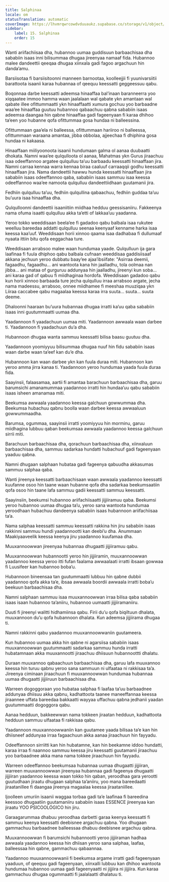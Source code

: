 ```yaml
---
title: Salphinaa
locale: om
statusTranslation: automatic
coverImage: https://lhvmrqwrcowdvduuaukz.supabase.co/storage/v1/object/public/strapi-uploads/small_cover-educacion-fundamental.webp-2d51a7828a2b1309555be27f7e2a61a0.webp
sidebar:
    label: 15. Salphinaa
    order: 15
---
```

Wanti ariifachiisaa dha, hubannoo uumaa guddisuun barbaachisaa dha sababiin isaas inni bilisummaa dhugaa jireenyaa namaaf fida. Hubannoo malee dandeettii qeeqaa dhugaa xiinxala gadi fagoo argachuun hin danda’amu.

Barsiisotaa fi barsiisitoonni manneen barnootaa, koolleejjii fi yuunivarsiitii barattoota isaanii karaa hubannaa of qeequu keessatti geggeessuu qabu.

Boqonnaa darbe keessatti adeemsa hinaaffaa bal’inaan baranneerra yoo xiqqaatee immoo hamma waan jaalalaan wal qabate ykn amantaan wal qabate illee ofittummaatti ykn hinaaffaatti xumura gochuu yoo barbaadne waa’ee hinaaffaa guutuu hubannoo qabaachuu qabna sababiin isaas adeemsa daangaa hin qabne hinaaffaa gadi fageenyaan fi karaa dhihoo ta’een yoo hubanne qofa ofittummaa gosa hundaa ni balleessina.

Ofittummaan gaa’ela ni balleessa, ofittummaan hariiroo ni balleessa, ofittummaan waraana amantaa, jibba obbolaa, ajjeechaa fi dhiphina gosa hundaa ni kakaasa.

Hinaaffaan miiliyoonoota isaanii hundumaan galma ol aanaa duubaatti dhokata. Namni waa’ee qulqulloota ol aanaa, Mahatmas ykn Gurus jiraachuu isaa odeeffannoo argatee qulqulluu ta’uu barbaadu keessatti hinaaffaan jira. Namni carraa kennaa warra kennaa biraa caaluuf carraaqqii godhu keessatti hinaaffaan jira. Nama dandeettii hawwu hunda keessatti hinaaffaan jira sababiin isaas odeeffannoo qaba, sababiin isaas sammuu isaa keessa odeeffannoo waa’ee namoota qulqulluu dandeettiidhaan guutamanii jira.

Fedhiin qulqulluu ta’uu, fedhiin qulqullina qabaachuu, fedhiin guddaa ta’uu bu’uura isaa hinaaffaa dha.

Qulqulloonni dandeettii isaaniitiin miidhaa hedduu geessisaniiru. Fakkeenya nama ofuma isaatti qulqulluu akka ta’etti of lakkaa’uu yaadanna.

Yeroo tokko weeddisaan beela’ee fi gadadoo qabu balbala isaa rukutee weelluu bareedaa addatti qulqulluu seenaa keenyaaf kenname harka isaa keessa kaa’uuf. Weeddisaan horii xinnoo qaama isaa dadhabaa fi dullumaaf nyaata ittiin bitu qofa eeggachaa ture.

Weeddisaan arrabsoo malee waan hundumaa yaade. Qulqulluun ija gara laafinaa fi fuula dhiphoo qabu balbala cufnaan weeddisaa gaddisiisaaf akkana jechuun yeroo dubbatu baay’ee ajaa’ibsiifate: "Asirraa deemii, fagaadhu, fagaadhu... ani wantoota kana hin jaalladhu, tola oolmaa nan jibba... ani mataa of gurguruu addunyaa hin jaalladhu, jireenyi kun soba... ani karaa gad of qabuu fi miidhaginaa hordofa. Weeddisaan gadadoo qabu kun horii xinnoo barbaada ture jecha qulqulluu irraa arrabsoo argate, jecha nama madeessu, arrabsoo, onnee miidhamee fi meeshaa muuziqaa ykn Liiraa caccabee qabu magaalaa keessa karaa irra suuta... suuta... suuta deeme.

Dhaloonni haaraan bu’uura hubannaa dhugaa irratti ka’uu qaba sababiin isaas inni guutummaatti uumaa dha.

Yaadannoon fi yaadachuun uumaa miti. Yaadannoon awwaala waan darbee ti. Yaadannoon fi yaadachuun du’a dha.

Hubannoon dhugaa wanta sammuu keessatti bilisa baasu guutuu dha.

Yaadannoon yoomiyyuu bilisummaa dhugaa nuuf hin fidu sababiin isaas waan darbe waan ta’eef kan du’e dha.

Hubannoon kan waan darbee ykn kan fuula duraa miti. Hubannoon kan yeroo amma jirra kanaa ti. Yaadannoon yeroo hundumaa yaada fuula duraa fida.

Saayinsii, falaasamaa, aartii fi amantaa barachuun barbaachisaa dha, garuu barumsichi amanamummaa yaadannoo irratti hin hundaa’uu qabu sababiin isaas isheen amanamaa miti.

Beekumsa awwaala yaadannoo keessa galchuun gowwummaa dha. Beekumsa hubachuu qabnu boolla waan darbee keessa awwaaluun gowwummaadha.

Barumsa, ogummaa, saayinsii irratti yoomiyyuu hin morminu, garuu miidhagina lubbuu qaban beekumsaa awwaala yaadannoo keessa galchuun sirrii miti.

Barachuun barbaachisaa dha, qorachuun barbaachisaa dha, xiinxaluun barbaachisaa dha, sammuu sadarkaa hundatti hubachuuf gadi fageenyaan yaaduu qabna.

Namni dhugaan salphaan hubataa gadi fageenya qabuudha akkasumas sammuu salphaa qaba.

Wanti jireenya keessatti barbaachisaan waan awwaala yaadannoo keessatti kuufanne osoo hin taane waan hubanne qofa dha sadarkaa beekumsaatiin qofa osoo hin taane lafa sammuu gadii keessatti sammuu keessatti.

Saayinsiin, beekumsi hubannoo ariifachiisaatti jijjiiramuu qaba. Beekumsi yeroo hubannoo uumaa dhugaa ta’u, yeroo sana wantoota hundumaa yeroodhaan hubachuu dandeenya sababiin isaas hubannoon ariifachiisaa ta’a.

Nama salphaa keessatti sammuu keessatti rakkina hin jiru sababiin isaas rakkinni sammuu hundi yaadannootti kan deebi’u dha. Anummaan Maakiyaaveelik keessa keenya jiru yaadannoo kuufamaa dha.

Muuxannoowwan jireenyaa hubannaa dhugaatti jijjiiramuu qabu.

Muuxannoowwan hubannootti yeroo hin jijjiiramin, muuxannoowwan yaadannoo keessa yeroo itti fufan faalama awwaalaati irratti ibsaan gowwaa fi Luusifeer kan hubannoo boba’u.

Hubannoon bineensaa tan guutummaatti lubbuu hin qabne dubbii yaadannoo qofa akka ta’e, ibsaa awwaala boordii awwaala irratti boba’u beekuun barbaachisaa dha.

Namni salphaan sammuu isaa muuxannoowwan irraa bilisa qaba sababiin isaas isaan hubannoo ta’aniiru, hubannoo uumaatti jijjiiramaniiru.

Duuti fi jireenyi walitti hidhamiinsa qabu. Firii du’u qofa biqiltuun dhalata, muuxannoon du’u qofa hubannoon dhalata. Kun adeemsa jijjiirama dhugaa ti.

Namni rakkinni qabu yaadannoo muuxannoowwaniin guutameera.

Kun hubannoo uumaa akka hin qabne ni agarsiisa sababiin isaas muuxannoowwan guutummaatti sadarkaa sammuu hunda irratti hubatamnaan akka muuxannootti jiraachuu dhiisuun hubannoottti dhalatu.

Duraan muuxannoo qabaachuun barbaachisaa dha, garuu lafa muuxannoo keessa hin turuu qabnu yeroo sana sammuun ni ulfaataa ni rakkisaa ta’a. Jireenya ciminaan jiraachuun fi muuxannoowwan hundumaa hubannaa uumaa dhugaatti jijjiiruun barbaachisaa dha.

Warreen dogoggoraan yoo hubataa salphaa fi laafaa ta’uu barbaadnee addunyaa dhiisuu akka qabnu, kadhattoota taanee maneeffannaa keessa jiraannee uffata bareedaa bakkaatti wayyaa uffachuu qabna jedhanii yaadan guutummaatti dogoggora qabu.

Aanaa hedduun, bakkeewwan nama tokkeen jiraatan hedduun, kadhattoota hedduun sammuu ulfaataa fi rakkisaa qabu.

Yaadannoon muuxannoowwaniin kan guutamee yaada bilisaa ta’e kan hin dhiisneef addunyaa irraa fagaachuun akka aanaa jiraachuun hin fayyadu.

Odeeffannoon sirriitti kan hin hubatamne, kan hin beekamne iddoo hundatti, karaa irraa fi naannoo sammuu keessa jiru keessatti guutamanii jiraachuu yoo barbaadnee akka mana nama tokkee jiraachuun hin fayyadu.

Warreen odeeffannoo beekumsaa hubannaa uumaa dhugaatti jijjiiran, warreen muuxannoowwan jireenyaa hubannaa gadi fageenya dhugaatti jijjiiran yaadannoo keessa waan tokko hin qaban, yeroodhaa gara yerootti guutudhaan jiraatu dhugaan salphaa ta’aniiru, yoo mana bareedaatti jiraatanillee fi daangaa jireenya magaalaa keessa jiraataniillee.

Ijoolleen umuriin isaanii waggaa torbaa gadi ta’e laafinaa fi bareedina keessoo dhugaatiin guutamaniiru sababiin isaas ESSENCE jireenyaa kan jiraatu YOO PSICOOLÓGICO hin jiru.

Garaagarummaa dhabuu yeroodhaa darbetti garaa keenya keessatti fi sammuu keenya keessatti deebisnee argachuu qabna. Yoo dhugaan gammachuu barbaadnee balleessaa dhabuu deebisnee argachuu qabna.

Muuxannoowwan fi barumsichi hubannootti yeroo jijjiiraman hadhaa awwaala yaadannoo keessa hin dhiisan yeroo sana salphaa, laafaa, balleessaa hin qabne, gammachuu qabaannaa.

Yaadannoo muuxannoowwanii fi beekumsa argame irratti gadi fageenyaan yaaduun, of qeequu gadi fageenyaan, xiinxalli lubbuu kan dhihoo wantoota hundumaa hubannoo uumaa gadi fageenyaatti ni jijjiira ni jijjiira. Kun karaa gammachuu dhugaa ogummaatti fi jaalalaatti dhalatuu ti.

